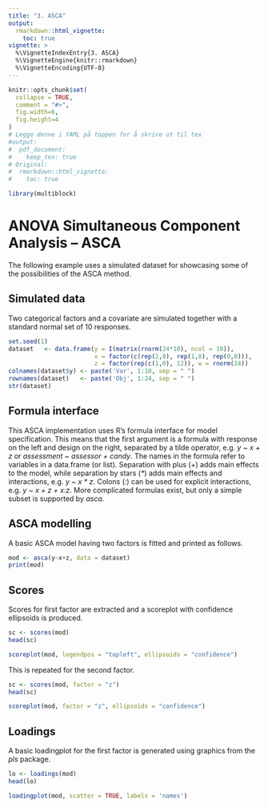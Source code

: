 ```yaml
---
title: "3. ASCA"
output: 
  rmarkdown::html_vignette:
    toc: true
vignette: >
  %\VignetteIndexEntry{3. ASCA}
  %\VignetteEngine{knitr::rmarkdown}
  %\VignetteEncoding{UTF-8}
---
```


```r
knitr::opts_chunk$set(
  collapse = TRUE,
  comment = "#>",
  fig.width=6, 
  fig.height=4
)
# Legge denne i YAML på toppen for å skrive ut til tex
#output: 
#  pdf_document: 
#    keep_tex: true
# Original:
#  rmarkdown::html_vignette:
#    toc: true
```

```r
library(multiblock)
```

# ANOVA Simultaneous Component Analysis -- ASCA

The following example uses a simulated dataset for showcasing some of the possibilities of the ASCA method.


## Simulated data

Two categorical factors and a covariate are simulated together with a standard normal set of 10 responses.

```r
set.seed(1)
dataset   <- data.frame(y = I(matrix(rnorm(24*10), ncol = 10)), 
                        x = factor(c(rep(2,8), rep(1,8), rep(0,8))), 
                        z = factor(rep(c(1,0), 12)), w = rnorm(24))
colnames(dataset$y) <- paste('Var', 1:10, sep = " ")
rownames(dataset)   <- paste('Obj', 1:24, sep = " ")
str(dataset)
```

## Formula interface

This ASCA implementation uses R's formula interface for model specification. This means that the first argument is a formula with response on the left and design on the right, separated by a tilde operator, e.g. _y ~ x + z_ or _assessment ~ assessor + candy_. The names in the formula refer to variables in a data.frame (or list). Separation with plus (_+_) adds main effects to the model, while separation by stars (_\*_) adds main effects and interactions, e.g. _y ~ x \* z_. Colons (_:_) can be used for explicit interactions, e.g. _y ~ x + z + x:z_. More complicated formulas exist, but only a simple subset is supported by _asca_.


## ASCA modelling

A basic ASCA model having two factors is fitted and printed as follows.

```r
mod <- asca(y~x+z, data = dataset)
print(mod)
```

## Scores

Scores for first factor are extracted and a scoreplot with confidence ellipsoids is produced.

```r
sc <- scores(mod)
head(sc)

scoreplot(mod, legendpos = "topleft", ellipsoids = "confidence")
```

This is repeated for the second factor.

```r
sc <- scores(mod, factor = "z")
head(sc)

scoreplot(mod, factor = "z", ellipsoids = "confidence")
```

## Loadings

A basic loadingplot for the first factor is generated using graphics from the _pls_ package.

```r
lo <- loadings(mod)
head(lo)

loadingplot(mod, scatter = TRUE, labels = 'names')
```

